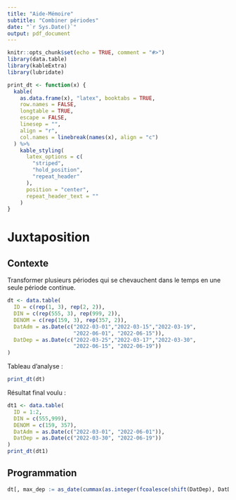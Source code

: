 ```yaml
---
title: "Aide-Mémoire"
subtitle: "Combiner périodes"
date: "`r Sys.Date()`"
output: pdf_document
---
```


```r
knitr::opts_chunk$set(echo = TRUE, comment = "#>")
library(data.table)
library(kableExtra)
library(lubridate)

print_dt <- function(x) {
  kable(
    as.data.frame(x), "latex", booktabs = TRUE,
    row.names = FALSE,
    longtable = TRUE,
    escape = FALSE,
    linesep = "",
    align = "r",
    col.names = linebreak(names(x), align = "c")
  ) %>%
    kable_styling(
      latex_options = c(
        "striped",
        "hold_position",
        "repeat_header"
      ),
      position = "center",
      repeat_header_text = ""
    )
}
```


# Juxtaposition

## Contexte
Transformer plusieurs périodes qui se chevauchent dans le temps en une seule période continue.
```r
dt <- data.table(
  ID = c(rep(1, 3), rep(2, 2)),
  DIN = c(rep(555, 3), rep(999, 2)),
  DENOM = c(rep(159, 3), rep(357, 2)),
  DatAdm = as.Date(c("2022-03-01","2022-03-15","2022-03-19",
                     "2022-06-01", "2022-06-15")),
  DatDep = as.Date(c("2022-03-25","2022-03-17","2022-03-30",
                     "2022-06-15", "2022-06-19"))
)
```

Tableau d'analyse :
```r
print_dt(dt)
```

Résultat final voulu :
```r
dt1 <- data.table(
  ID = 1:2,
  DIN = c(555,999),
  DENOM = c(159, 357),
  DatAdm = as.Date(c("2022-03-01", "2022-06-01")),
  DatDep = as.Date(c("2022-03-30", "2022-06-19"))
)
print_dt(dt1)
```


## Programmation
```r
dt[, max_dep := as_date(cummax(as.integer(fcoalesce(shift(DatDep), DatDep)))), .(ID)]
```


































